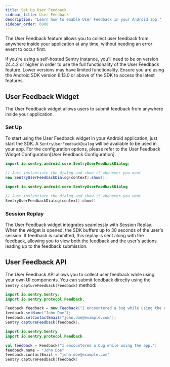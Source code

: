 ```yaml
---
title: Set Up User Feedback
sidebar_title: User Feedback
description: "Learn how to enable User Feedback in your Android app."
sidebar_order: 6000
---
```


The User Feedback feature allows you to collect user feedback from anywhere inside your application at any time, without needing an error event to occur first.

<Alert>
If you're using a self-hosted Sentry instance, you'll need to be on version 24.4.2 or higher in order to use the full functionality of the User Feedback feature. Lower versions may have limited functionality.
Ensure you are using the Android SDK version 8.13.0 or above of the SDK to access the latest features.
</Alert>

## User Feedback Widget

The User Feedback widget allows users to submit feedback from anywhere inside your application.

### Set Up

To start using the User Feedback widget in your Android application, just start the SDK.
A `SentryUserFeedbackDialog` will be available to be used in your app.
For the configuration options, please refer to the <PlatformLink to="/user-feedback/configuration/">User Feedback Widget Configuration</PlatformLink>[User Feedback Configuration].

```java
import io.sentry.android.core.SentryUserFeedbackDialog;

// Just instantiate the dialog and show it whenever you want
new SentryUserFeedbackDialog(context).show();
```
```kotlin
import io.sentry.android.core.SentryUserFeedbackDialog

// Just instantiate the dialog and show it whenever you want
SentryUserFeedbackDialog(context).show()
```

### Session Replay

The User Feedback widget integrates seamlessly with Session Replay. When the widget is opened, the SDK buffers up to 30 seconds of the user's session. If feedback is submitted, this replay is sent along with the feedback, allowing you to view both the feedback and the user's actions leading up to the feedback submission.

## User Feedback API

The User Feedback API allows you to collect user feedback while using your own UI components. You can submit feedback directly using the `Sentry.captureFeedback(Feedback)` method:

```java
import io.sentry.Sentry;
import io.sentry.protocol.Feedback;

Feedback feedback = new Feedback("I encountered a bug while using the app.");
feedback.setName("John Doe");
feedback.setContactEmail("john.doe@example.com");
Sentry.captureFeedback(feedback);
```
```kotlin
import io.sentry.Sentry
import io.sentry.protocol.Feedback

val feedback = Feedback("I encountered a bug while using the app.")
feedback.name = "John Doe"
feedback.contactEmail = "john.doe@example.com"
Sentry.captureFeedback(feedback)
```
